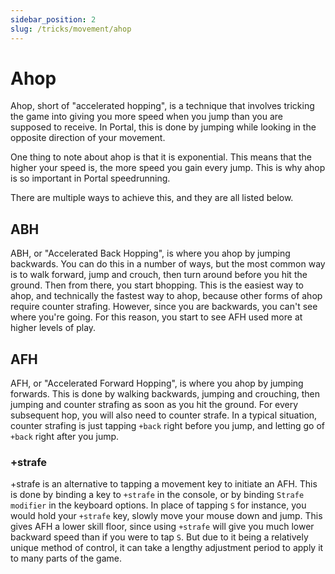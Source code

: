 ```yaml
---
sidebar_position: 2
slug: /tricks/movement/ahop
---
```


# Ahop

Ahop, short of "accelerated hopping", is a technique that involves tricking the game into giving you more speed when
you jump than you are supposed to receive. In Portal, this is done by jumping while looking in the opposite direction
of your movement.

One thing to note about ahop is that it is exponential. This means that the higher your speed is, the more speed you gain every jump. This is why ahop is so important in Portal speedrunning.

There are multiple ways to achieve this, and they are all listed below.

##  ABH

ABH, or "Accelerated Back Hopping", is where you ahop by jumping backwards. You can do this in a number of ways, but
the most common way is to walk forward, jump and crouch, then turn around before you hit the ground. Then from there,
you start bhopping. This is the easiest way to ahop, and technically the fastest way to ahop, because other forms of ahop
require counter strafing. However, since you are backwards, you can't see where you're going. For this reason, you start
to see AFH used more at higher levels of play.

## AFH

AFH, or "Accelerated Forward Hopping", is where you ahop by jumping forwards. This is done by walking backwards, jumping
and crouching, then jumping and counter strafing as soon as you hit the ground. For every subsequent hop, you will also
need to counter strafe. In a typical situation, counter strafing is just tapping `+back` right before you jump, and letting
go of `+back` right after you jump.

### +strafe

+strafe is an alternative to tapping a movement key to initiate an AFH. This is done by binding a key to
`+strafe` in the console, or by binding `Strafe modifier` in the keyboard options. In place of tapping `S` for instance, you would hold your `+strafe` key, slowly move
your mouse down and jump. This gives AFH a lower skill floor, since using `+strafe` will give you much lower backward speed than if you were to tap `S`. 
But due to it being a relatively unique method of control, it can take a lengthy adjustment period to apply it to many parts of the game.